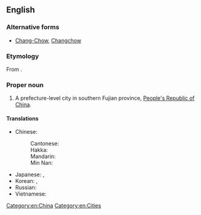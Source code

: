 ==English==
{{wikipedia}}

===Alternative forms===
* {{qualifier|dated}} [[Chang-Chow]], [[Changchow]]

===Etymology===
From {{etyl|cmn|en}} {{zh-l|漳州|tr=Zhāngzhōu}}.

===Proper noun===
{{en-proper noun}}

# A prefecture-level city in southern Fujian province, [[People's Republic of China]].

====Translations====
{{trans-top|a city of China}}
* Chinese:
*: Cantonese: {{t|yue|漳州|tr=zoeng1 zau1|sc=Hani}}
*: Hakka: {{t|hak|漳州|tr=Chông-chû|sc=Hani}}
*: Mandarin: {{t+|cmn|漳州|tr=Zhāngzhōu|sc=Hani}}
*: Min Nan: {{t|nan|漳州|tr=Chiang-chiu|sc=Hani}}
{{trans-mid}}
* Japanese: {{t|ja|漳州|tr=しょうしゅう, Shōjū|sc=Jpan}}, {{t|ja|ショウ州|tr=Shōjū|sc=Jpan}}
* Korean: {{t|ko|장주|tr=Jangju|sc=Kore}}, {{t|ko|장저우|tr=Jangjeou|sc=Kore}}
* Russian: {{t|ru|Чжанчжо́у|m}}
* Vietnamese: {{t|vi|Chương Châu}}
{{trans-bottom}}

[[Category:en:China]]
[[Category:en:Cities]]